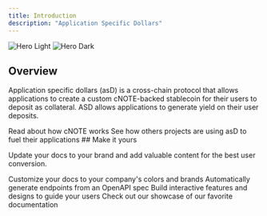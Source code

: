 ```yaml
---
title: Introduction
description: "Application Specific Dollars"
---
```


<img
	className='block dark:hidden'
	src='/images/hero-light.svg'
	alt='Hero Light'
/>
<img
	className='hidden dark:block'
	src='/images/hero-dark.svg'
	alt='Hero Dark'
/>

## Overview

Application specific dollars (asD) is a cross-chain protocol that allows applications to create a custom cNOTE-backed stablecoin for their users to deposit as collateral. ASD allows applications to generate yield on their user deposits.

<CardGroup cols={2}>
	<Card
		title='cNOTE Docs'
		icon='pen-to-square'
		href='https://mintlify.com/docs/quickstart'
	>
		Read about how cNOTE works
	</Card>
	<Card
		title='Explore asD Ecosystem
		icon='image'
		href='https://mintlify.com/docs/development'
	>
		See how others projects are using asD to fuel their applications
	</Card>
</CardGroup>
## Make it yours

Update your docs to your brand and add valuable content for the best user conversion.

<CardGroup cols={2}>
	<Card
		title='Customize Style'
		icon='palette'
		href='https://mintlify.com/docs/settings/global'
	>
		Customize your docs to your company's colors and brands
	</Card>
	<Card
		title='Reference APIs'
		icon='code'
		href='https://mintlify.com/docs/api-playground/openapi'
	>
		Automatically generate endpoints from an OpenAPI spec
	</Card>
	<Card
		title='Add Components'
		icon='screwdriver-wrench'
		href='https://mintlify.com/docs/components/accordion'
	>
		Build interactive features and designs to guide your users
	</Card>
	<Card
		title='Get Inspiration'
		icon='stars'
		href='https://mintlify.com/showcase'
	>
		Check out our showcase of our favorite documentation
	</Card>
</CardGroup>

